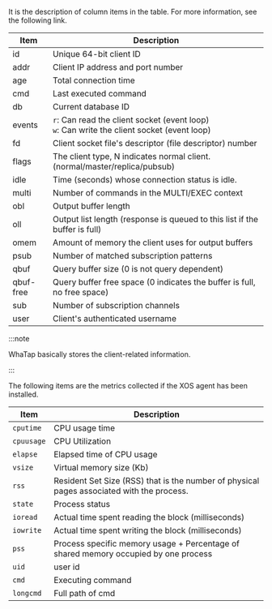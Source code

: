 <Tabs groupId="db-columns">

<TabItem value="activesession" label="Active session">

It is the description of column items in the <Cmdname sid="active_sessions" className="uitext" /> table. For more information, see the <Link to="https://redis.io/commands/client-list/">following link</Link>.

| Item      | Description                                                                                                                          |
| --------- | ------------------------------------------------------------------------------------------------------------------------------------ |
| id        | Unique 64-bit client ID                                                                                                              |
| addr      | Client IP address and port number                                                                                                    |
| age       | Total connection time                                                                                                                |
| cmd       | Last executed command                                                                                                                |
| db        | Current database ID                                                                                                                  |
| events    | `r`: Can read the client socket (event loop)<br/>`w`: Can write the client socket (event loop) |
| fd        | Client socket file's descriptor (file descriptor) number                                                          |
| flags     | The client type, N indicates normal client. (normal/master/replica/pubsub)                                        |
| idle      | Time (seconds) whose connection status is idle.                                                                   |
| multi     | Number of commands in the MULTI/EXEC context                                                                                         |
| obl       | Output buffer length                                                                                                                 |
| oll       | Output list length (response is queued to this list if the buffer is full)                                        |
| omem      | Amount of memory the client uses for output buffers                                                                                  |
| psub      | Number of matched subscription patterns                                                                                              |
| qbuf      | Query buffer size (0 is not query dependent)                                                                      |
| qbuf-free | Query buffer free space (0 indicates the buffer is full, no free space)                                           |
| sub       | Number of subscription channels                                                                                                      |
| user      | Client's authenticated username                                                                                                      |

:::note

WhaTap basically stores the client-related information.

:::

</TabItem>

<TabItem value="process-info" label="Process information">

The following items are the metrics collected if the XOS agent has been installed.

| Item       | Description                                                                                                  |
| ---------- | ------------------------------------------------------------------------------------------------------------ |
| `cputime`  | CPU usage time                                                                                               |
| `cpuusage` | CPU Utilization                                                                                              |
| `elapse`   | Elapsed time of CPU usage                                                                                    |
| `vsize`    | Virtual memory size (Kb)                                                                  |
| `rss`      | Resident Set Size (RSS) that is the number of physical pages associated with the process. |
| `state`    | Process status                                                                                               |
| `ioread`   | Actual time spent reading the block (milliseconds)                                        |
| `iowrite`  | Actual time spent writing the block (milliseconds)                                        |
| `pss`      | Process specific memory usage + Percentage of shared memory occupied by one process                          |
| `uid`      | user id                                                                                                      |
| `cmd`      | Executing command                                                                                            |
| `longcmd`  | Full path of cmd                                                                                             |

</TabItem>

</Tabs>
